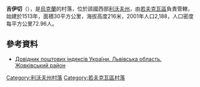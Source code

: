 {{coord|50|14|51|N|23|46|0|E|scale:100000|display=title}}

'''吉伊切'''（{{lang-uk|Гійче}}），是[[烏克蘭|烏克蘭]]的村落，位於該國西部[[利沃夫州|利沃夫州]]，由[[若夫克瓦區|若夫克瓦區]]負責管轄，始建於1513年，面積30平方公里，海拔高度216米，2001年人口2,188，人口密度每平方公里72.96人。

==參考資料==
*[http://www.uaidx.com/13/280/index Довідник поштових індексів України. Львівська область. Жовківський район]{{Wayback|url=http://www.uaidx.com/13/280/index |date=20161003171007 }}

{{DEFAULTSORT:Гійче}}
[[Category:利沃夫州村落|Category:利沃夫州村落]]
[[Category:若夫克瓦區村落|Category:若夫克瓦區村落]]


{{Lviv-geo-stub}}